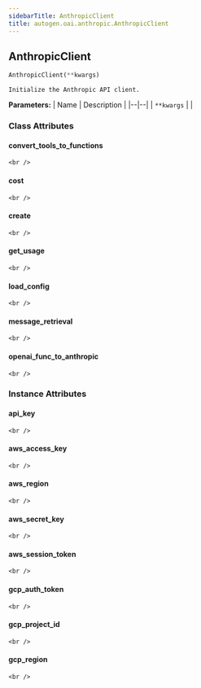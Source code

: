 ```yaml
---
sidebarTitle: AnthropicClient
title: autogen.oai.anthropic.AnthropicClient
---
```

<h2 id="autogen.oai.anthropic.AnthropicClient" class="doc doc-heading">
    <code class="doc-symbol doc-symbol-heading doc-symbol-class"></code>
    <span class="doc doc-object-name doc-class-name">AnthropicClient</span>
    <a href="#autogen.oai.anthropic.AnthropicClient" class="headerlink" title="Permanent link"></a>
</h2>

```python
AnthropicClient(**kwargs)
```

    Initialize the Anthropic API client.

<b>Parameters:</b>
| Name | Description |
|--|--|
| `**kwargs` |  |

### Class Attributes

<code class="doc-symbol doc-symbol-heading doc-symbol-attribute"></code>
#### convert_tools_to_functions
<a href="#autogen.oai.anthropic.AnthropicClient.convert_tools_to_functions" class="headerlink" title="Permanent link"></a>

    <br />

<code class="doc-symbol doc-symbol-heading doc-symbol-attribute"></code>
#### cost
<a href="#autogen.oai.anthropic.AnthropicClient.cost" class="headerlink" title="Permanent link"></a>

    <br />

<code class="doc-symbol doc-symbol-heading doc-symbol-attribute"></code>
#### create
<a href="#autogen.oai.anthropic.AnthropicClient.create" class="headerlink" title="Permanent link"></a>

    <br />

<code class="doc-symbol doc-symbol-heading doc-symbol-attribute"></code>
#### get_usage
<a href="#autogen.oai.anthropic.AnthropicClient.get_usage" class="headerlink" title="Permanent link"></a>

    <br />

<code class="doc-symbol doc-symbol-heading doc-symbol-attribute"></code>
#### load_config
<a href="#autogen.oai.anthropic.AnthropicClient.load_config" class="headerlink" title="Permanent link"></a>

    <br />

<code class="doc-symbol doc-symbol-heading doc-symbol-attribute"></code>
#### message_retrieval
<a href="#autogen.oai.anthropic.AnthropicClient.message_retrieval" class="headerlink" title="Permanent link"></a>

    <br />

<code class="doc-symbol doc-symbol-heading doc-symbol-attribute"></code>
#### openai_func_to_anthropic
<a href="#autogen.oai.anthropic.AnthropicClient.openai_func_to_anthropic" class="headerlink" title="Permanent link"></a>

    <br />

### Instance Attributes

<code class="doc-symbol doc-symbol-heading doc-symbol-attribute"></code>
#### api_key
<a href="#autogen.oai.anthropic.AnthropicClient.api_key" class="headerlink" title="Permanent link"></a>

    <br />

<code class="doc-symbol doc-symbol-heading doc-symbol-attribute"></code>
#### aws_access_key
<a href="#autogen.oai.anthropic.AnthropicClient.aws_access_key" class="headerlink" title="Permanent link"></a>

    <br />

<code class="doc-symbol doc-symbol-heading doc-symbol-attribute"></code>
#### aws_region
<a href="#autogen.oai.anthropic.AnthropicClient.aws_region" class="headerlink" title="Permanent link"></a>

    <br />

<code class="doc-symbol doc-symbol-heading doc-symbol-attribute"></code>
#### aws_secret_key
<a href="#autogen.oai.anthropic.AnthropicClient.aws_secret_key" class="headerlink" title="Permanent link"></a>

    <br />

<code class="doc-symbol doc-symbol-heading doc-symbol-attribute"></code>
#### aws_session_token
<a href="#autogen.oai.anthropic.AnthropicClient.aws_session_token" class="headerlink" title="Permanent link"></a>

    <br />

<code class="doc-symbol doc-symbol-heading doc-symbol-attribute"></code>
#### gcp_auth_token
<a href="#autogen.oai.anthropic.AnthropicClient.gcp_auth_token" class="headerlink" title="Permanent link"></a>

    <br />

<code class="doc-symbol doc-symbol-heading doc-symbol-attribute"></code>
#### gcp_project_id
<a href="#autogen.oai.anthropic.AnthropicClient.gcp_project_id" class="headerlink" title="Permanent link"></a>

    <br />

<code class="doc-symbol doc-symbol-heading doc-symbol-attribute"></code>
#### gcp_region
<a href="#autogen.oai.anthropic.AnthropicClient.gcp_region" class="headerlink" title="Permanent link"></a>

    <br />